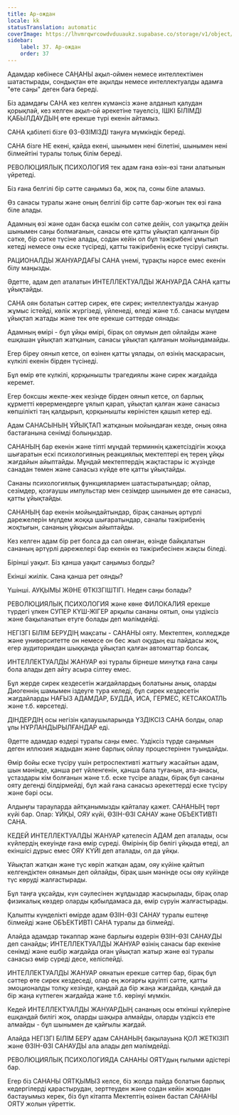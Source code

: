 ```yaml
---
title: Ар-ождан
locale: kk
statusTranslation: automatic
coverImage: https://lhvmrqwrcowdvduuaukz.supabase.co/storage/v1/object/public/strapi-uploads/small_cover-educacion-fundamental.webp-2d51a7828a2b1309555be27f7e2a61a0.webp
sidebar:
    label: 37. Ар-ождан
    order: 37
---
```

Адамдар көбінесе САҢАНЫ ақыл-оймен немесе интеллектімен шатастырады, сондықтан өте ақылды немесе интеллектуалды адамға "өте саңы" деген баға береді.

Біз адамдағы САНА кез келген күмәнсіз және алданып қалудан қорықпай, кез келген ақыл-ой әрекетіне тәуелсіз, ІШКІ БІЛІМДІ ҚАБЫЛДАУДЫҢ өте ерекше түрі екенін айтамыз.

САНА қабілеті бізге ӨЗ-ӨЗІМІЗДІ тануға мүмкіндік береді.

САНА бізге НЕ екені, қайда екені, шынымен нені білетіні, шынымен нені білмейтіні туралы толық білім береді.

РЕВОЛЮЦИЯЛЫҚ ПСИХОЛОГИЯ тек адам ғана өзін-өзі тани алатынын үйретеді.

Біз ғана белгілі бір сәтте саңымыз ба, жоқ па, соны біле аламыз.

Өз санасы туралы және оның белгілі бір сәтте бар-жоғын тек өзі ғана біле алады.

Адамның өзі және одан басқа ешкім сол сәтке дейін, сол уақытқа дейін шынымен саңы болмағанын, санасы өте қатты ұйықтап қалғанын бір сәтке, бір сәтке түсіне алады, содан кейін ол бұл тәжірибені ұмытып кетеді немесе оны еске түсіреді, қатты тәжірибенің еске түсіруі сияқты.

РАЦИОНАЛДЫ ЖАНУАРДАҒЫ САНА үнемі, тұрақты нәрсе емес екенін білу маңызды.

Әдетте, адам деп аталатын ИНТЕЛЛЕКТУАЛДЫ ЖАНУАРДА САНА қатты ұйықтайды.

САНА оян болатын сәттер сирек, өте сирек; интеллектуалды жануар жұмыс істейді, көлік жүргізеді, үйленеді, өледі және т.б. санасы мүлдем ұйықтап жатады және тек өте ерекше сәттерде оянады:

Адамның өмірі - бұл ұйқы өмірі, бірақ ол ояумын деп ойлайды және ешқашан ұйықтап жатқанын, санасы ұйықтап қалғанын мойындамайды.

Егер біреу оянып кетсе, ол өзінен қатты ұялады, ол өзінің масқарасын, күлкілі екенін бірден түсінеді.

Бұл өмір өте күлкілі, қорқынышты трагедиялы және сирек жағдайда керемет.

Егер боксшы жекпе-жек кезінде бірден оянып кетсе, ол барлық құрметті көрермендерге ұялып қарап, ұйықтап қалған және санасыз көпшілікті таң қалдырып, қорқынышты көріністен қашып кетер еді.

Адам САНАСЫНЫҢ ҰЙЫҚТАП жатқанын мойындаған кезде, оның ояна бастағанына сенімді болыңыздар.

САНАНЫҢ бар екенін және тіпті мұндай терминнің қажетсіздігін жоққа шығаратын ескі психологияның реакциялық мектептері ең терең ұйқы жағдайын айыптайды. Мұндай мектептердің жақтастары іс жүзінде санадан төмен және санасыз күйде өте қатты ұйықтайды.

Сананы психологиялық функциялармен шатастыратындар; ойлар, сезімдер, қозғаушы импульстар мен сезімдер шынымен де өте санасыз, қатты ұйықтайды.

САНАНЫҢ бар екенін мойындайтындар, бірақ сананың әртүрлі дәрежелерін мүлдем жоққа шығаратындар, саналы тәжірибенің жоқтығын, сананың ұйқысын айыптайды.

Кез келген адам бір рет болса да сәл оянған, өзінде байқалатын сананың әртүрлі дәрежелері бар екенін өз тәжірибесінен жақсы біледі.

Бірінші уақыт. Біз қанша уақыт саңымыз болды?

Екінші жиілік. Сана қанша рет оянды?

Үшінші. АУҚЫМЫ ЖӘНЕ ӨТКІЗГІШТІГІ. Неден саңы болады?

РЕВОЛЮЦИЯЛЫҚ ПСИХОЛОГИЯ және көне ФИЛОКАЛИЯ ерекше түрдегі үлкен СУПЕР КҮШ-ЖІГЕР арқылы сананы оятып, оны үздіксіз және бақыланатын етуге болады деп мәлімдейді.

НЕГІЗГІ БІЛІМ БЕРУДІҢ мақсаты - САНАНЫ ояту. Мектептен, колледжде және университетте он немесе он бес жыл оқудың еш пайдасы жоқ, егер аудиториядан шыққанда ұйықтап қалған автоматтар болсақ.

ИНТЕЛЛЕКТУАЛДЫ ЖАНУАР өзі туралы бірнеше минутқа ғана саңы бола алады деп айту асыра сілтеу емес.

Бұл жерде сирек кездесетін жағдайлардың болатыны анық, оларды Диогеннің шамымен іздеуге тура келеді, бұл сирек кездесетін жағдайларды НАҒЫЗ АДАМДАР, БУДДА, ИСА, ГЕРМЕС, КЕТСАКОАТЛЬ және т.б. көрсетеді.

ДІНДЕРДІҢ осы негізін қалаушыларында ҮЗДІКСІЗ САНА болды, олар ұлы НҰРЛАНДЫРЫЛҒАНДАР еді.

Әдетте адамдар өздері туралы саңы емес. Үздіксіз түрде саңымын деген иллюзия жадыдан және барлық ойлау процестерінен туындайды.

Өмір бойы еске түсіру үшін ретроспективті жаттығу жасайтын адам, шын мәнінде, қанша рет үйленгенін, қанша бала туғанын, ата-анасы, ұстаздары кім болғанын және т.б. еске түсіре алады, бірақ бұл сананы ояту дегенді білдірмейді, бұл жай ғана санасыз әрекеттерді еске түсіру және бәрі осы.

Алдыңғы тарауларда айтқанымызды қайталау қажет. САНАНЫҢ төрт күйі бар. Олар: ҰЙҚЫ, ОЯУ күйі, ӨЗІН-ӨЗІ САНАУ және ОБЪЕКТИВТІ САНА.

КЕДЕЙ ИНТЕЛЛЕКТУАЛДЫ ЖАНУАР қателесіп АДАМ деп аталады, осы күйлердің екеуінде ғана өмір сүреді. Өмірінің бір бөлігі ұйқыда өтеді, ал екіншісі дұрыс емес ОЯУ КҮЙІ деп аталады, ол да ұйқы.

Ұйықтап жатқан және түс көріп жатқан адам, ояу күйіне қайтып келгендіктен оянамын деп ойлайды, бірақ шын мәнінде осы ояу күйінде түс көруді жалғастырады.

Бұл таңға ұқсайды, күн сәулесінен жұлдыздар жасырылады, бірақ олар физикалық көздер оларды қабылдамаса да, өмір сүруін жалғастырады.

Қалыпты күнделікті өмірде адам ӨЗІН-ӨЗІ САНАУ туралы ештеңе білмейді және ОБЪЕКТИВТІ САНА туралы да білмейді.

Алайда адамдар тәкаппар және барлығы өздерін ӨЗІН-ӨЗІ САНАУДЫ деп санайды; ИНТЕЛЛЕКТУАЛДЫ ЖАНУАР өзінің санасы бар екеніне сенімді және ешбір жағдайда оған ұйықтап жатыр және өзі туралы санасыз өмір сүреді десе, келіспейді.

ИНТЕЛЛЕКТУАЛДЫ ЖАНУАР оянатын ерекше сәттер бар, бірақ бұл сәттер өте сирек кездеседі, олар ең жоғарғы қауіпті сәтте, қатты эмоционалды толқу кезінде, қандай да бір жаңа жағдайда, қандай да бір жаңа күтпеген жағдайда және т.б. көрінуі мүмкін.

Кедей ИНТЕЛЛЕКТУАЛДЫ ЖАНУАРДЫҢ сананың осы өткінші күйлеріне ешқандай билігі жоқ, оларды шақыра алмайды, оларды үздіксіз ете алмайды - бұл шынымен де қайғылы жағдай.

Алайда НЕГІЗГІ БІЛІМ БЕРУ адам САНАНЫҢ бақылауына ҚОЛ ЖЕТКІЗІП және ӨЗІН-ӨЗІ САНАУДЫ ала алады деп мәлімдейді.

РЕВОЛЮЦИЯЛЫҚ ПСИХОЛОГИЯДА САНАНЫ ОЯТУдың ғылыми әдістері бар.

Егер біз САНАНЫ ОЯТҚЫМЫЗ келсе, біз жолда пайда болатын барлық кедергілерді қарастырудан, зерттеуден және содан кейін жоюдан бастауымыз керек, біз бұл кітапта Мектептің өзінен бастап САНАНЫ ОЯТУ жолын үйреттік.

